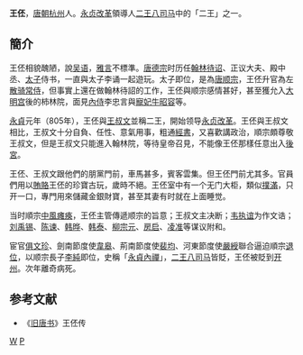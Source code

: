 '''王伾'''{{BD||？|806年||catIdx=W}}，[[唐朝|唐朝]][[杭州|杭州]]人。[[永贞改革|永贞改革]]領導人[[二王八司马|二王八司马]]中的「二王」之一。

==簡介==
王伾相貌醜陋，說[[吴语|吴语]]，[[雅言|雅言]]不標準。[[唐德宗|唐德宗]]时历任[[翰林|翰林]][[待诏|待诏]]、正议大夫、殿中丞、[[太子|太子]]侍书，一直與太子李诵一起遊玩。太子即位，是為[[唐顺宗|唐顺宗]]，王伾升官為左[[散骑常侍|散骑常侍]]，但事實上還在做翰林待詔的工作，王伾與顺宗感情甚好，甚至獲允入[[大明宫|大明宫]]後的柿林院，面見[[內侍|內侍]]李忠言與[[寵妃|寵妃]][[牛昭容|牛昭容]]等。

[[永贞_(唐顺宗)|永貞]]元年（805年），王伾與[[王叔文|王叔文]]並稱二王，開始领导[[永贞改革|永贞改革]]。王伾與王叔文相比，王叔文十分自負、任性、意氣用事，粗通[[經書|經書]]，又喜歡講政治，順宗頗尊敬王叔文，但是王叔文只能進入翰林院，等待皇帝召見，不能像王伾那樣任意出入[[後宮|後宮]]。

王伾、王叔文跟他們的朋黨門前，車馬甚多，賓客雲集。但王伾門前尤其多。官員們用以[[賄賂|賄賂]]王伾的珍寶古玩，歲時不絕。王伾室中有一个无门大柜，類似[[撲滿|撲滿]]，只开一口，專門用來儲藏金銀財寶，甚至其妻有时就在上面睡觉。

当时順宗[[中風|中風]][[瘫痪|瘫痪]]，王伾主管傳遞顺宗的旨意；王叔文主决断；[[韦执谊|韦执谊]]为作文诰；[[刘禹锡|刘禹锡]]、[[陈谏|陈谏]]、[[韩晔_(唐朝)|韩晔]]、[[韩泰_(唐朝)|韩泰]]、[[柳宗元|柳宗元]]、[[房启|房启]]、[[凌准|凌准]]等谋议附和。

宦官[[俱文珍|俱文珍]]、劍南節度使[[韋皋|韋皋]]、荊南節度使[[裴均|裴均]]、河東節度使[[嚴綬|嚴綬]]聯合逼迫順宗[[退位|退位]]，以顺宗長子[[唐宪宗|李純]]即位，史稱「[[永貞內禪|永貞內禪]]」，[[二王八司马|二王八司马]]皆貶，王伾被貶到[[开州|开州]]。次年離奇病死。

==参考文献==
*《[[旧唐书|旧唐书]]》王伾传
[[Category:唐朝政治人物|W]]
[[Category:王姓|P]]